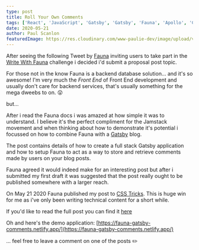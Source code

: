 ```yaml
---
type: post
title: Roll Your Own Comments
tags: ['React', 'JavaScript', 'Gatsby', 'Gatsby', 'Fauna', 'Apollo', 'GraphQL', 'Netlify']
date: 2020-05-21
author: Paul Scanlon
featuredImage: https://res.cloudinary.com/www-paulie-dev/image/upload/v1595915586/paulie.dev/2020/05/roll-your-own-comments_znplo2.jpg
---
```


After seeing the following Tweet by [Fauna](https://fauna.com/) inviting users to take part in the
[Write With Fauna](https://fauna.com/blog/write-with-fauna-calling-all-Jamstack-enthusiasts) challenge i decided i'd
submit a proposal post topic.

<Tweet tweetLink="fauna/status/1247796436277719041" />

For those not in the know Fauna is a backend database solution... and it's so awesome! I'm very much the _Front End_ of
Front End development and usually don't care for backend services, that's usually something for the mega dweebs to on.
😲

but...

After i read the Fauna docs i was amazed at how simple it was to understand. I believe it's the perfect compliment for
the Jamstack movement and when thinking about how to demonstrate it's potential i focussed on how to combine Fauna with
a [Gatsby](https://www.gatsbyjs.org/) blog.

The post contains details of how to create a full stack Gatsby application and how to setup Fauna to act as a way to
store and retrieve comments made by users on your blog posts.

Fauna agreed it would indeed make for an interesting post but after i submitted my first draft it was suggested that the
post really ought to be published somewhere with a larger reach.

On May 21 2020 Fauna published my post to
[CSS Tricks](https://css-tricks.com/roll-your-own-comments-with-gatsby-and-Fauna/). This is huge win for me as i've only
been writing technical content for a short while.

If you'd like to read the full post you can find it
[here](https://css-tricks.com/roll-your-own-comments-with-gatsby-and-Fauna/)

Oh and here's the demo application:
[https://fauna-gatsby-comments.netlify.app/](https://fauna-gatsby-comments.netlify.app/)

... feel free to leave a comment on one of the posts ✏️
